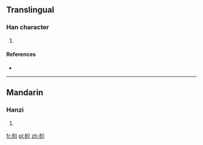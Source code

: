 ==Translingual==

===Han character===
{{Han char|rn=75|rad=木|as=03|sn=7|four=|canj=木中中中 (DLLL)|ids=⿰[[木]][[川]]}}

# {{defn|Han|sort=木03}}

====References====
* {{Han ref|kx=0511.070|dkj=14455|hdz=21161.010|uh=674A|ud=26442}}

----

==Mandarin==

===Hanzi===
{{cmn-hanzi|pin=[[biāo]] ([[biao1]]), [[shuó]] ([[shuo2]]), [[xún]] ([[xun2]])|wg=piao<sup>1</sup>, shuo<sup>2</sup>, hsün<sup>2</sup>}}

# {{defn|lang=cmn|sort=木03}}

[[fr:杊]]
[[pl:杊]]
[[zh:杊]]